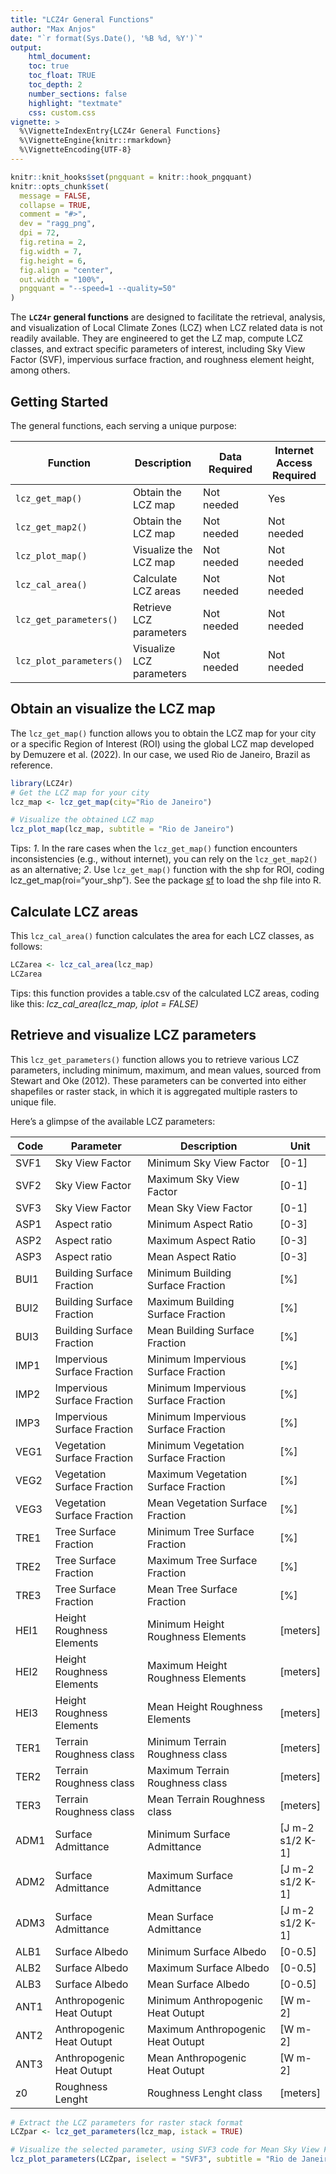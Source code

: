 ```yaml
---
title: "LCZ4r General Functions"
author: "Max Anjos"
date: "`r format(Sys.Date(), '%B %d, %Y')`"
output:
    html_document:
    toc: true
    toc_float: TRUE
    toc_depth: 2
    number_sections: false
    highlight: "textmate"
    css: custom.css
vignette: >
  %\VignetteIndexEntry{LCZ4r General Functions}
  %\VignetteEngine{knitr::rmarkdown}
  %\VignetteEncoding{UTF-8}
---
```


```r
knitr::knit_hooks$set(pngquant = knitr::hook_pngquant)
knitr::opts_chunk$set(
  message = FALSE,
  collapse = TRUE,
  comment = "#>",
  dev = "ragg_png",
  dpi = 72,
  fig.retina = 2,
  fig.width = 7,
  fig.height = 6,
  fig.align = "center",
  out.width = "100%",
  pngquant = "--speed=1 --quality=50"
)
```

The **`LCZ4r` general functions** are designed to facilitate the retrieval, analysis, and visualization of Local Climate Zones (LCZ) when LCZ related data is not readily available. They are engineered to get the LZ map, compute LCZ classes, and extract specific parameters of interest, including Sky View Factor (SVF), impervious surface fraction, and roughness element height, among others.

## Getting Started

The general functions, each serving a unique purpose:

| Function                | Description              | Data Required | Internet Access Required |
|------------------|------------------|-------------------|------------------|
| `lcz_get_map()`         | Obtain the LCZ map | Not needed | Yes  |
| `lcz_get_map2()`        | Obtain the LCZ map | Not needed | Not needed |
| `lcz_plot_map()`        | Visualize the LCZ map | Not needed | Not needed |
| `lcz_cal_area()`        | Calculate LCZ areas | Not needed | Not needed |
| `lcz_get_parameters()`  | Retrieve LCZ parameters | Not needed  | Not needed |
| `lcz_plot_parameters()` | Visualize LCZ parameters | Not needed | Not needed |

## Obtain an visualize the LCZ map

The `lcz_get_map()` function allows you to obtain the LCZ map for your city or a specific Region of Interest (ROI) using the global LCZ map developed by Demuzere et al. (2022). In our case, we used Rio de Janeiro, Brazil as reference. 


```r

library(LCZ4r)
# Get the LCZ map for your city
lcz_map <- lcz_get_map(city="Rio de Janeiro")

# Visualize the obtained LCZ map
lcz_plot_map(lcz_map, subtitle = "Rio de Janeiro")

```

Tips: *1*. In the rare cases when the `lcz_get_map()` function encounters inconsistencies (e.g., without internet), you can rely on the `lcz_get_map2()` as an alternative; *2*. Use `lcz_get_map()` function with the shp for ROI, coding lcz_get_map(roi="your_shp"). See the package [sf](https://r-spatial.github.io/sf/) to load the shp file into R.

## Calculate LCZ areas

This `lcz_cal_area()` function calculates the area for each LCZ classes, as follows:

```r
LCZarea <- lcz_cal_area(lcz_map)
LCZarea
```

Tips: this function provides a table.csv of the calculated LCZ areas, coding like this: *lcz_cal_area(lcz_map, iplot = FALSE)*

## Retrieve and visualize LCZ parameters

This `lcz_get_parameters()` function allows you to retrieve various LCZ parameters, including minimum, maximum, and mean values, sourced from Stewart and Oke (2012). These parameters can be converted into either shapefiles or raster stack, in which it is aggregated multiple rasters to unique file.

Here's a glimpse of the available LCZ parameters:

| Code | Parameter       | Description             | Unit  |
|------|-----------------|-------------------------|-------|
| SVF1 | Sky View Factor | Minimum Sky View Factor | [0-1] |
| SVF2 | Sky View Factor | Maximum Sky View Factor | [0-1] |
| SVF3 | Sky View Factor | Mean Sky View Factor | [0-1] |
| ASP1 | Aspect ratio | Minimum Aspect Ratio | [0-3] |
| ASP2 | Aspect ratio | Maximum Aspect Ratio | [0-3] |
| ASP3 | Aspect ratio | Mean Aspect Ratio | [0-3] |
| BUI1 | Building Surface Fraction | Minimum Building Surface Fraction | [%] |
| BUI2 | Building Surface Fraction | Maximum Building Surface Fraction | [%] |
| BUI3 | Building Surface Fraction | Mean Building Surface Fraction | [%] |
| IMP1 | Impervious Surface Fraction | Minimum Impervious Surface Fraction | [%] |
| IMP2 | Impervious Surface Fraction | Minimum Impervious Surface Fraction | [%] |
| IMP3 | Impervious Surface Fraction | Minimum Impervious Surface Fraction | [%] |
| VEG1 | Vegetation Surface Fraction | Minimum Vegetation Surface Fraction | [%] |
| VEG2 | Vegetation Surface Fraction | Maximum Vegetation Surface Fraction | [%] |
| VEG3 | Vegetation Surface Fraction | Mean Vegetation Surface Fraction | [%] |
| TRE1 | Tree Surface Fraction | Minimum Tree Surface Fraction | [%] |
| TRE2 | Tree Surface Fraction | Maximum Tree Surface Fraction | [%] |
| TRE3 | Tree Surface Fraction | Mean Tree Surface Fraction | [%] |
| HEI1 | Height Roughness Elements | Minimum Height Roughness Elements | [meters] |
| HEI2 | Height Roughness Elements | Maximum Height Roughness Elements | [meters] |
| HEI3 | Height Roughness Elements | Mean Height Roughness Elements | [meters] |
| TER1 | Terrain Roughness class | Minimum Terrain Roughness class | [meters] |
| TER2 | Terrain Roughness class | Maximum Terrain Roughness class | [meters] |
| TER3 | Terrain Roughness class | Mean Terrain Roughness class | [meters] |
| ADM1 | Surface Admittance | Minimum Surface Admittance | [J m-2 s1/2 K-1] |
| ADM2 | Surface Admittance | Maximum Surface Admittance | [J m-2 s1/2 K-1] |
| ADM3 | Surface Admittance | Mean Surface Admittance | [J m-2 s1/2 K-1] |
| ALB1 | Surface Albedo | Minimum Surface Albedo | [0-0.5] |
| ALB2 | Surface Albedo | Maximum Surface Albedo | [0-0.5] |
| ALB3 | Surface Albedo | Mean Surface Albedo | [0-0.5] |
| ANT1 | Anthropogenic Heat Outupt | Minimum Anthropogenic Heat Outupt | [W m-2] |
| ANT2 | Anthropogenic Heat Outupt | Maximum Anthropogenic Heat Outupt | [W m-2] |
| ANT3 | Anthropogenic Heat Outupt | Mean Anthropogenic Heat Outupt | [W m-2] |
| z0 | Roughness Lenght | Roughness Lenght class | [meters] |


```r

# Extract the LCZ parameters for raster stack format
LCZpar <- lcz_get_parameters(lcz_map, istack = TRUE)

# Visualize the selected parameter, using SVF3 code for Mean Sky View Factor values
lcz_plot_parameters(LCZpar, iselect = "SVF3", subtitle = "Rio de Janeiro")

```
